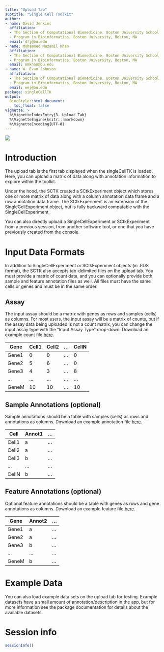 ```yaml
---
title: "Upload Tab"
subtitle: "Single Cell Toolkit"
author:
- name: David Jenkins
  affiliation: 
  - The Section of Computational Biomedicine, Boston University School of Medicine, Boston, MA; 
  - Program in Bioinformatics, Boston University, Boston, MA
  email: dfj@bu.edu
- name: Mohammed Muzamil Khan
  affiliation: 
  - The Section of Computational Biomedicine, Boston University School of Medicine, Boston, MA; 
  - Program in Bioinformatics, Boston University, Boston, MA
  email: mmkhan@bu.edu
- name: W. Evan Johnson
  affiliation: 
  - The Section of Computational Biomedicine, Boston University School of Medicine, Boston, MA; 
  - Program in Bioinformatics, Boston University, Boston, MA
  email: wej@bu.edu
package: singleCellTK
output: 
  BiocStyle::html_document:
    toc_float: false
vignette: >
  %\VignetteIndexEntry{3. Upload Tab}
  %\VignetteEngine{knitr::rmarkdown}
  %\VignetteEncoding{UTF-8}
---
```


![](img/upload_01.png)

# Introduction

The upload tab is the first tab displayed when the singleCellTK is loaded. Here,
you can upload a matrix of data along with annotation information to explore
within the toolkit.

Under the hood, the SCTK created a SCtkExperiment object which stores one or
more matrix of data along with a column annotation data frame and a row
annotation data frame. The SCtkExperiment is an extension of the
SingleCellExperiment object, but is fully backward compatable with the 
SingleCellExperiment.

You can also directly upload a SingleCellExperiment or SCtkExperiment from 
a previous session, from another software tool, or one that you have previously 
created from the console. 

# Input Data Formats

In addition to SingleCellExperiment or SCtkExperiment objects (in .RDS format), 
the SCTK also accepts tab-delimited files on the upload tab. You must provide a 
matrix of count data, and you can optionally provide both sample and feature 
annotation files as well. All files must have the same cells or genes and must 
be in the same order.

## Assay

The input assay should be a matrix with genes as rows and samples (cells) as
columns. For most users, the input assay will be a matrix of counts, but if the
assay data being uploaded is not a count matrix, you can change the input assay
type with the "Input Assay Type" drop-down. Download an example count file [here](https://drive.google.com/open?id=1n0CtM6phfkWX0O6xRtgPPg6QuPFP6pY8).

| Gene  | Cell1 | Cell2 | ... | CellN |
|-------|-------|-------|-----|-------|
| Gene1 | 0     | 0     | ... | 0     |
| Gene2 | 5     | 6     | ... | 0     |
| Gene3 | 4     | 3     | ... | 8     |
| ...   | ...   | ...   | ... | ...   |
| GeneM | 10    | 10    | ... | 10    |

## Sample Annotations (optional)

Sample annotations should be a table with samples (cells) as rows and annotations
as columns. Download an example annotation file [here](https://drive.google.com/open?id=10IDmZQUiASN4wnzO4-WRJQopKvxCNu6J).

| Cell  | Annot1 |  ... |
|-------|--------|------|
| Cell1 | a      |  ... |
| Cell2 | a      |  ... |
| Cell3 | b      |  ... |
| ...   | ...    |  ... |
| CellN | b      |  ... |

## Feature Annotations (optional)

Optional feature annotations should be a table with genes as rows and gene annotations
as columns. Download an example feature file [here](https://drive.google.com/open?id=1gxXaZPq5Wrn2lNHacEVaCN2a_FHNvs4O).

| Gene  | Annot2 |  ... |
|-------|--------|------|
| Gene1 | a      |  ... |
| Gene2 | a      |  ... |
| Gene3 | b      |  ... |
| ...   | ...    |  ... |
| GeneM | b      |  ... |

# Example Data

You can also load example data sets on the upload tab for testing. Example 
datasets have a small amount of annotation/description in the app, but for
more information see the package documentation for details about the available datasets.

# Session info {.unnumbered}

```r
sessionInfo()
```
